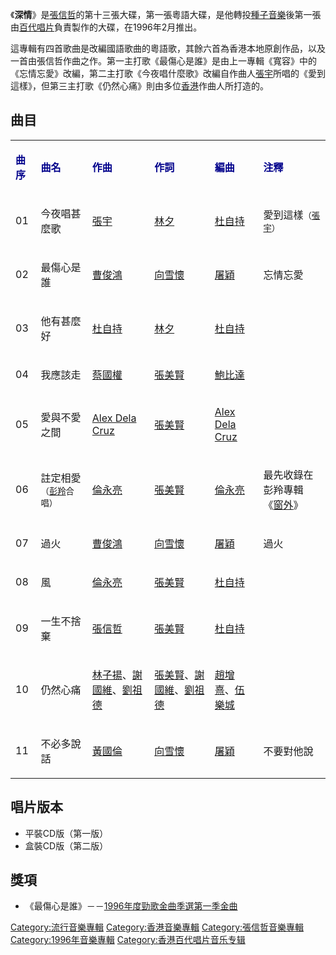 {{unreferenced|time=2012-06-27T11:21:07+00:00}}
{{Album infobox | <!-- See Wikipedia:WikiProject_Albums -->
|  Name        = 深情
|  Type        = 專輯
|  Artist      = [[張信哲|張信哲]]
|  Cover       = 張信哲 深情.jpg
|  Released    = 1996年2月16日
|  Recorded    = 1995年至1996年
|  Genre       = [[粵語流行音樂|粵語流行音樂]]
|  Length      = 52分53秒
|  Label       = [[百代唱片_(香港)|百代唱片 (香港)]]
|  Number      = 
|  Producer    = [[杜自持|杜自持]]
|  Last album  = [[寬容_(專輯)|寬容]]<br />（1995年）
|  This album  = '''深情'''<br />（1996年）
|  Next album  = [[夜色|夜色]]<br />（1996年）}}

《'''深情'''》是[[張信哲|張信哲]]的第十三張大碟，第一張粵語大碟，是他轉投[[種子音樂|種子音樂]]後第一張由[[百代唱片|百代唱片]]負責製作的大碟，在1996年2月推出。

這專輯有四首歌曲是改編國語歌曲的粵語歌，其餘六首為香港本地原創作品，以及一首由張信哲作曲之作。第一主打歌《最傷心是誰》是由上一專輯《寬容》中的《忘情忘愛》改編，第二主打歌《今夜唱什麼歌》改編自作曲人[[張宇|張宇]]所唱的《愛到這樣》，但第三主打歌《仍然心痛》則由多位[[香港|香港]]作曲人所打造的。

==曲目==
{| class="wikitable"
|-
| <font color=darkblue>'''曲序'''</font> || <font color=darkblue>'''曲名'''</font> || <font color=darkblue>'''作曲'''</font> || <font color=darkblue>'''作詞'''</font> || <font color=darkblue>'''編曲'''</font> || <font color=darkblue>'''注釋'''</font>
|-
| 01 || 今夜唱甚麼歌 || [[張宇|張宇]] || [[林夕|林夕]] || [[杜自持|杜自持]] || 愛到這樣<small>（[[張宇|張宇]]）</small>
|-
| 02 || 最傷心是誰 || [[曹俊鴻|曹俊鴻]] || [[向雪懷|向雪懷]] || [[屠穎|屠穎]] || 忘情忘愛
|-
| 03 || 他有甚麼好 || [[杜自持|杜自持]] || [[林夕|林夕]] || [[杜自持|杜自持]] || 
|-
| 04 || 我應該走 || [[蔡國權|蔡國權]] || [[張美賢|張美賢]] || [[鮑比達|鮑比達]] ||
|-
| 05 || 愛與不愛之間 || [[Alex_Dela_Cruz|Alex Dela Cruz]] || [[張美賢|張美賢]] || [[Alex_Dela_Cruz|Alex Dela Cruz]] ||
|-
| 06 || 註定相愛<small>（[[彭羚|彭羚]]合唱）</small>  || [[倫永亮|倫永亮]] || [[張美賢|張美賢]] || [[倫永亮|倫永亮]] || 最先收錄在彭羚專輯《[[窗外|窗外]]》
|-
| 07 || 過火 || [[曹俊鴻|曹俊鴻]] || [[向雪懷|向雪懷]] || [[屠穎|屠穎]] || 過火
|-
| 08 || 風 || [[倫永亮|倫永亮]] || [[張美賢|張美賢]] || [[杜自持|杜自持]] ||
|-
| 09 || 一生不捨棄 || [[張信哲|張信哲]] || [[張美賢|張美賢]] || [[杜自持|杜自持]] ||
|-
| 10 || 仍然心痛 || [[林子揚|林子揚]]、[[謝國維|謝國維]]、[[劉祖德|劉祖德]] || [[張美賢|張美賢]]、[[謝國維|謝國維]]、[[劉祖德|劉祖德]] || [[趙增熹|趙增熹]]、[[伍樂城|伍樂城]] ||
|-
| 11 || 不必多說話 || [[黃國倫|黃國倫]] || [[向雪懷|向雪懷]] || [[屠穎|屠穎]] || 不要對他說
|}

== 唱片版本 ==
* 平裝CD版（第一版）
* 盒裝CD版（第二版）

== 獎項 ==
*《最傷心是誰》－－[[勁歌金曲優秀選|1996年度勁歌金曲季選第一季金曲]]

{{張信哲}}

[[Category:流行音樂專輯|Category:流行音樂專輯]]
[[Category:香港音樂專輯|Category:香港音樂專輯]]
[[Category:張信哲音樂專輯|Category:張信哲音樂專輯]]
[[Category:1996年音樂專輯|Category:1996年音樂專輯]]
[[Category:香港百代唱片音乐专辑|Category:香港百代唱片音乐专辑]]